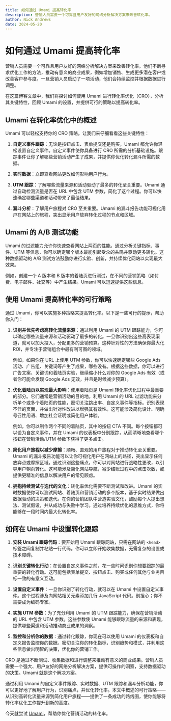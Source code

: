 ```yaml
---
title: 如何通过 Umami 提高转化率
description: 营销人员需要一个可靠且用户友好的网络分析解决方案来改善转化率。
author: Nick Andrews
date: 2024-05-20
---
```


# 如何通过 Umami 提高转化率

营销人员需要一个可靠且用户友好的网络分析解决方案来改善转化率。他们不断寻求优化工作的方法，推动有意义的商业成果，例如增加销售、生成更多潜在客户或改善客户参与度。一旦营销人员启动了一项活动，他们会持续监控并根据数据进行调整。

在这篇博客文章中，我们将探讨如何使用 Umami 进行转化率优化（CRO），分析其关键特性，回顾 Umami 的设置，并提供可行的策略以提高转化率。

## Umami 在转化率优化中的概述

Umami 可以轻松支持你的 CRO 策略。让我们来仔细看看这些关键特性：

1. **自定义事件跟踪**：无论是按钮点击、表单提交还是购买，Umami 都允许你轻松设置自定义事件。自定义事件使你具备进行 CRO 所需的分析基础设施。跟踪事件让你了解哪些营销活动产生了成果，并提供你优化转化漏斗所需的数据。

2. **实时数据**：立即查看网站更改如何影响用户行为。

3. **UTM 跟踪**：了解哪些流量来源和活动驱动了最多的转化至关重要。Umami 通过自动检测流量是否在 URL 中包含 UTM 参数，简化了这个过程。你可以快速确定哪些渠道和活动带来了最佳结果。

4. **漏斗分析**：了解用户旅程对 CRO 至关重要。Umami 的漏斗报告功能可视化用户在网站上的旅程，突出显示用户放弃转化过程的节点和区域。

## Umami 的 A/B 测试功能

Umami 的过滤能力允许你快速查看网站上两页的性能。通过分析关键指标、事件、UTM 等信息，你可以确定哪个版本最能引起受众的共鸣并驱动更多转化。这种数据驱动的 A/B 测试方法鼓励你进行实验、创新，并持续优化网站以实现最大效果。

例如，创建一个 A 版本和 B 版本的着陆页进行测试，在不同的营销策略（如付费、电子邮件、社交等）中产生结果。Umami 可以迅速提供这些信息。

## 使用 Umami 提高转化率的可行策略

通过 Umami，你可以实施多种策略来提高转化率。以下是一些可行的提示，帮助你入门：

1. **识别并优先考虑高转化流量来源**：通过利用 Umami 的 UTM 跟踪能力，你可以确定哪些流量来源和活动驱动了最多的转化。一旦你识别出这些高表现渠道，就可以加大投入，分配更多的营销预算。这种针对性的方法确保你最大化 ROI，并专注于营销组合中最有利可图的领域。

    例如，如果你在 URL 上使用 UTM 参数，你可以快速确定哪些 Google Ads 活动、广告组、关键词等产生了成果，哪些没有。根据这些数据，你可以进行广告文案、关键词和着陆页实验，继续缩小什么对你的 Google Ads 有效（或者你可能会发现 Google Ads 无效，并且是时候减少预算）。

2. **优化着陆页以实现最大影响**：使用着陆页是 Umami 转化率优化过程中最重要的部分。它们通常是营销活动的目的地。利用 Umami 的 URL 过滤功能来分析单个或多个着陆页的性能，密切关注跳出率、自定义事件等指标。识别表现不佳的页面，并做出针对性改进以增强其有效性。这可能涉及简化设计、明确号召性用语、增加社会证明或简化用户体验。

    例如，你可以制作两个不同的着陆页，其中的按钮 CTA 不同。每个按钮都可以设为自定义事件，并在 Umami 的仪表板中分别跟踪，从而清晰地查看哪个按钮在营销活动/UTM 参数下获得了更多点击。

3. **简化用户旅程以减少摩擦**：顺畅、直观的用户旅程对于推动转化至关重要。Umami 的漏斗报告功能可以让你可视化用户在网站上的路径，突出显示任何放弃点或摩擦区域。通过识别这些痛点，你可以对网站进行战略性更改，以引导用户朝向转化。这可能涉及简化网站导航，减少结账过程中的点击次数，或提供更精准的信息以解决用户的常见顾虑。

4. **拥抱持续测试与迭代的文化**：转化率优化需要不断测试和改进。Umami 的实时数据使你可以测试网站、着陆页和营销活动的多个版本，基于实时结果做出数据驱动的决策和迭代。在你的营销团队中营造实验文化，鼓励每个人提出想法、测试假设，并从成功与失败中学习。通过培养持续优化的思维方式，你将能够在一段时间内最大化转化率。

## 如何在 Umami 中设置转化跟踪

1. **安装 Umami 跟踪代码**：要开始用 Umami 跟踪网站，只需在网站的 `<head>` 标签之间复制并粘贴一行代码。你可以立即开始收集数据，无需复杂的设置或技术障碍。

2. **识别关键转化行动**：在设置自定义事件之前，花一些时间识别你想要跟踪的最重要的转化行动。这可能包括表单提交、按钮点击、购买或任何其他与业务目标一致的有意义互动。

3. **设置自定义事件**：一旦你识别了转化行动，就可以在 Umami 中设置自定义事件。这个过程涉及向网站相关元素添加几行 JavaScript 代码。别担心；你不需要成为编码专家。

4. **实施 UTM 参数**：为了充分利用 Umami 的 UTM 跟踪能力，确保在营销活动的 URL 中包含 UTM 参数。这些参数使 Umami 能够跟踪流量的来源和表现，提供哪些渠道和活动推动商业成果的洞察。

5. **监控和分析你的数据**：通过转化跟踪，你现在可以使用 Umami 的仪表板和自定义报告监控你的数据。密切关注你的转化指标，识别趋势和模式，并利用这些信息做出明智的决策，优化你的营销工作。

CRO 是通过不断测试、收集数据和进行调整来推动有意义的商业成果。营销人员需要一个强大、用户友好的网络分析解决方案，提供可操作的洞察，支持数据驱动的决策。Umami 就是这个解决方案。

通过利用 Umami 的自定义事件跟踪、实时数据、UTM 跟踪和漏斗分析功能，你可以更好地了解用户行为，识别痛点，并优化转化率。本文中概述的可行策略——从识别高转化流量来源到简化用户旅程——提供了一条成功的路线图，使你能够将转化率优化工作提升到新的高度。

今天就尝试 [Umami](https://cloud.umami.is/signup?ref=umami-blog)，帮助你优化营销活动的转化率。